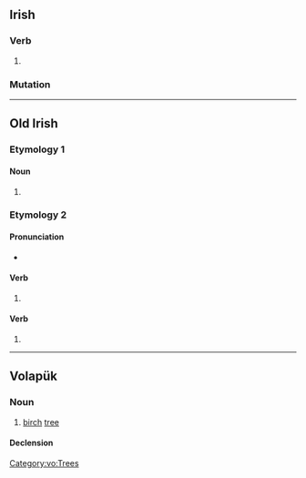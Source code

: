 {{also|bíad}}
==Irish==

===Verb===
{{head|ga|verb form}}

# {{obsolete form of|bead|lang=ga}}

===Mutation===
{{ga-mut}}

----

==Old Irish==

===Etymology 1===

====Noun====
{{sga-noun|head=bïad|n}}

# {{alternative form of|bíad|lang=sga}}

===Etymology 2===
{{nonlemma}}

====Pronunciation====
* {{IPA|/ˈbʲi.að/|lang=sga}}

====Verb====
{{head|sga|verb form|head=·biad}}

# {{inflection of|at·tá||3|s|cond|lang=sga}}

====Verb====
{{head|sga|verb form|head=·biad}}

# {{inflection of|benaid||3|s|cond|lang=sga}}

----

==Volapük==

===Noun===
{{vo-noun}}

# [[birch]] [[tree]]

====Declension====
{{vo-decl-noun}}

[[Category:vo:Trees]]
